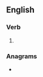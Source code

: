 ==English==

===Verb===
{{head|en|verb form}}

# {{en-third-person singular of|unwrap}}

===Anagrams===
* {{anagrams|en|a=anprsuw|unwarps}}